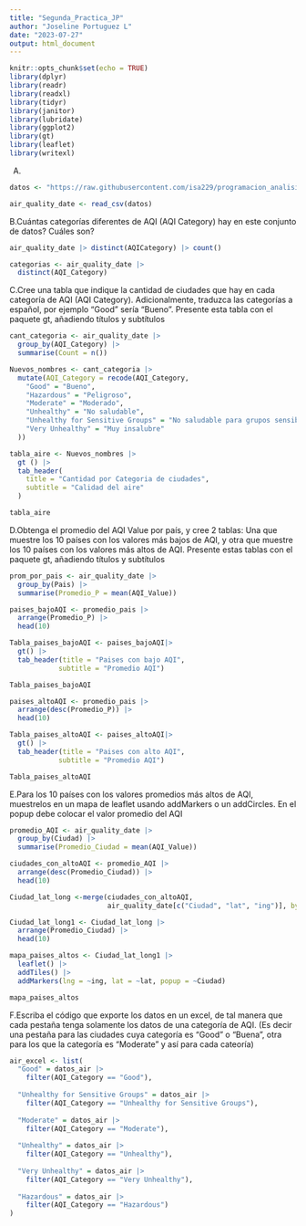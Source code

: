 ```yaml
---
title: "Segunda_Practica_JP"
author: "Joseline Portuguez L"
date: "2023-07-27"
output: html_document
---
```


```r
knitr::opts_chunk$set(echo = TRUE)
library(dplyr)
library(readr)
library(readxl)
library(tidyr)
library(janitor) 
library(lubridate) 
library(ggplot2)
library(gt)
library(leaflet)
library(writexl)


```

A.
```r
datos <- "https://raw.githubusercontent.com/isa229/programacion_analisis_datos_ii/main/air_quality_index.csv"

air_quality_date <- read_csv(datos)

```

B.Cuántas categorías diferentes de AQI (AQI Category) hay en este conjunto de datos? Cuáles son?

```r
air_quality_date |> distinct(AQICategory) |> count()

```

```r
categorias <- air_quality_date |> 
  distinct(AQI_Category)
```


C.Cree una tabla que indique la cantidad de ciudades que hay en cada categoría de AQI (AQI Category).
Adicionalmente, traduzca las categorías a español, por ejemplo “Good” sería “Bueno”. Presente esta
tabla con el paquete gt, añadiendo títulos y subtítulos

```r
cant_categoria <- air_quality_date |> 
  group_by(AQI_Category) |> 
  summarise(Count = n())
```

```r
Nuevos_nombres <- cant_categoria |> 
  mutate(AQI_Category = recode(AQI_Category,
    "Good" = "Bueno",
    "Hazardous" = "Peligroso",
    "Moderate" = "Moderado",
    "Unhealthy" = "No saludable",
    "Unhealthy for Sensitive Groups" = "No saludable para grupos sensibles",
    "Very Unhealthy" = "Muy insalubre"
  ))
```

```r
tabla_aire <- Nuevos_nombres |> 
  gt () |>  
  tab_header(
    title = "Cantidad por Categoria de ciudades",
    subtitle = "Calidad del aire"
  )
```

```r
tabla_aire
```


D.Obtenga el promedio del AQI Value por país, y cree 2 tablas: Una que muestre los 10 países con los
valores más bajos de AQI, y otra que muestre los 10 países con los valores más altos de AQI. Presente
estas tablas con el paquete gt, añadiendo títulos y subtítulos

```r
prom_por_pais <- air_quality_date |> 
  group_by(Pais) |> 
  summarise(Promedio_P = mean(AQI_Value))
```

```r
paises_bajoAQI <- promedio_pais |> 
  arrange(Promedio_P) |> 
  head(10)
```

```r
Tabla_paises_bajoAQI <- paises_bajoAQI|> 
  gt() |> 
  tab_header(title = "Paises con bajo AQI", 
            subtitle = "Promedio AQI") 

Tabla_paises_bajoAQI
```

```r
paises_altoAQI <- promedio_pais |> 
  arrange(desc(Promedio_P)) |> 
  head(10)
```

```r
Tabla_paises_altoAQI <- paises_altoAQI|> 
  gt() |> 
  tab_header(title = "Paises con alto AQI", 
            subtitle = "Promedio AQI") 

Tabla_paises_altoAQI
```


E.Para los 10 países con los valores promedios más altos de AQI, muestrelos en un mapa de leaflet usando
addMarkers o un addCircles. En el popup debe colocar el valor promedio del AQI

```r
promedio_AQI <- air_quality_date |> 
  group_by(Ciudad) |> 
  summarise(Promedio_Ciudad = mean(AQI_Value))
```

```r
ciudades_con_altoAQI <- promedio_AQI |> 
  arrange(desc(Promedio_Ciudad)) |> 
  head(10)
```

```r
Ciudad_lat_long <-merge(ciudades_con_altoAQI, 
                        air_quality_date[c("Ciudad", "lat", "ing")], by = "Ciudad")
```

```r
Ciudad_lat_long1 <- Ciudad_lat_long |> 
  arrange(Promedio_Ciudad) |> 
  head(10)

```

```r
mapa_paises_altos <- Ciudad_lat_long1 |>
  leaflet() |>
  addTiles() |>
  addMarkers(lng = ~ing, lat = ~lat, popup = ~Ciudad)

mapa_paises_altos
```



F.Escriba el código que exporte los datos en un excel, de tal manera que cada pestaña tenga solamente
los datos de una categoría de AQI. (Es decir una pestaña para las ciudades cuya categoría es “Good”
o “Buena”, otra para los que la categoría es “Moderate” y así para cada cateoría) 

```r
air_excel <- list(
  "Good" = datos_air |> 
    filter(AQI_Category == "Good"),
  
  "Unhealthy for Sensitive Groups" = datos_air |> 
    filter(AQI_Category == "Unhealthy for Sensitive Groups"),
  
  "Moderate" = datos_air |> 
    filter(AQI_Category == "Moderate"),
  
  "Unhealthy" = datos_air |> 
    filter(AQI_Category == "Unhealthy"),
  
  "Very Unhealthy" = datos_air |> 
    filter(AQI_Category == "Very Unhealthy"),
  
  "Hazardous" = datos_air |> 
    filter(AQI_Category == "Hazardous")
)

```
